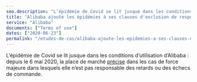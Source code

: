 ```yaml
---
seo.description: "L’épidémie de Covid se lit jusque dans les conditions d’utilisation d’Alibaba..."
title: "Alibaba ajoute les épidémies à ses clauses d'exclusion de responsabilité"
service: "Alibaba"
documents: ["Terms of use"]
dates: ["2020-06-23"]
permalink: "/etudes-de-cas/alibaba-ajoute-les-epidemies-a-ses-clauses-dexclusion-de-responsabilite"
---
```


L’épidémie de Covid se lit jusque dans les conditions d’utilisation d’Alibaba : depuis le 6 mai 2020, la place de marché <a target="_blank" rel="noopener" href="https://github.com/ambanum/CGUs-data/commit/37503cb23">précise</a> dans les cas de force majeure dans lesquels elle n’est pas responsable des retards ou des échecs de commande.

